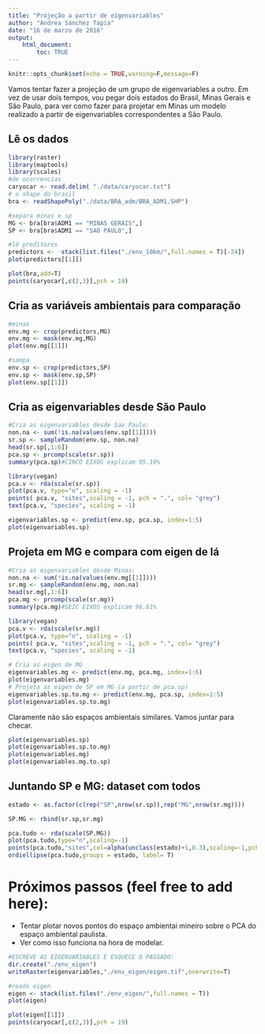 ```yaml
---
title: "Projeção a partir de eigenvariables"
author: "Andrea Sánchez Tapia"
date: "16 de marzo de 2016"
output: 
    html_document:
        toc: TRUE
---
```



```r
knitr::opts_chunk$set(echo = TRUE,warning=F,message=F)
```
Vamos tentar fazer a projeção de um grupo de eigenvariables a outro. 
Em vez de usar dois tempos, vou pegar dois estados do Brasil, Minas Gerais e São Paulo, para ver como fazer para projetar em Minas um modelo realizado a partir de eigenvariables correspondentes a São Paulo. 


## Lê os dados
```r
library(raster)
library(maptools)
library(scales)
#de ocorrencias
caryocar <- read.delim( "./data/caryocar.txt")
# o shape do brasil
bra <- readShapePoly("./data/BRA_adm/BRA_ADM1.SHP")

#separa minas e sp
MG <- bra[bra$ADM1 == "MINAS GERAIS",]
SP <- bra[bra$ADM1 == "SAO PAULO",]

#lê preditores
predictors <-  stack(list.files("./env_10km/",full.names = T)[-24])
plot(predictors[[1]])

plot(bra,add=T)
points(caryocar[,c(2,3)],pch = 19)
```

## Cria as variáveis ambientais para comparação

```r
#minas
env.mg <- crop(predictors,MG)
env.mg <- mask(env.mg,MG)
plot(env.mg[[1]])

#sampa
env.sp <- crop(predictors,SP)
env.sp <- mask(env.sp,SP)
plot(env.sp[[1]])
```

## Cria as eigenvariables desde São Paulo

```r
#Cria as eigenvariables desde Sao Paulo:
non.na <- sum(!is.na(values(env.sp[[1]])))
sr.sp <- sampleRandom(env.sp, non.na)
head(sr.sp[,1:6])
pca.sp <- prcomp(scale(sr.sp))
summary(pca.sp)#CINCO EIXOS explicam 95.19%
```

```r
library(vegan)
pca.v <- rda(scale(sr.sp))
plot(pca.v, type="n", scaling = -1)
points( pca.v, "sites",scaling = -1, pch = ".", col= "grey")
text(pca.v, "species", scaling = -1)
```
```r
eigenvariables.sp <- predict(env.sp, pca.sp, index=1:5)
plot(eigenvariables.sp)
```

## Projeta em MG e compara com eigen de lá

```r
#Cria as eigenvariables desde Minas:
non.na <- sum(!is.na(values(env.mg[[1]])))
sr.mg <- sampleRandom(env.mg, non.na)
head(sr.mg[,1:6])
pca.mg <- prcomp(scale(sr.mg))
summary(pca.mg)#SEIC EIXOS explicam 96.61%
```

```r
library(vegan)
pca.v <- rda(scale(sr.mg))
plot(pca.v, type="n", scaling = -1)
points( pca.v, "sites",scaling = -1, pch = ".", col= "grey")
text(pca.v, "species", scaling = -1)
```



```r
# Cria as eigen de MG
eigenvariables.mg <- predict(env.mg, pca.mg, index=1:6)
plot(eigenvariables.mg)
# Projeta as eigen de SP em MG (a partir de pca.sp)
eigenvariables.sp.to.mg <- predict(env.mg, pca.sp, index=1:5)
plot(eigenvariables.sp.to.mg)
```

Claramente não são espaços ambientais similares. Vamos juntar para checar. 

```r
plot(eigenvariables.sp)
plot(eigenvariables.sp.to.mg)
plot(eigenvariables.mg)
plot(eigenvariables.mg.to.sp)
```

## Juntando SP e MG: dataset com todos

```r
estado <- as.factor(c(rep("SP",nrow(sr.sp)),rep("MG",nrow(sr.mg))))

SP.MG <- rbind(sr.sp,sr.mg)

pca.tudo <- rda(scale(SP.MG))
plot(pca.tudo,type="n",scaling=-1)
points(pca.tudo,"sites",col=alpha(unclass(estado)+1,0.3),scaling=-1,pch=19,cex=0.5)
ordiellipse(pca.tudo,groups = estado, label= T)
```

# Próximos passos (feel free to add here):

+ Tentar plotar novos pontos do espaço ambientai mineiro sobre o PCA do espaço ambiental paulista.
+ Ver como isso funciona na hora de modelar.


```r
#ESCREVE AS EIGENVARIABLES E ESQUECE O PASSADO:
dir.create("./env_eigen")
writeRaster(eigenvariables,"./env_eigen/eigen.tif",overwrite=T)

#reads eigen
eigen <- stack(list.files("./env_eigen/",full.names = T))
plot(eigen)

plot(eigen[[1]])
points(caryocar[,c(2,3)],pch = 19)
```